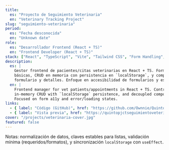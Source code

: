 ```yaml
---
title:
  es: "Proyecto de Seguimiento Veterinaria"
  en: "Veterinary Tracking Project"
slug: "seguimiento-veterinaria"
period:
  es: "Fecha desconocida"
  en: "Unknown date"
role:
  es: "Desarrollador Frontend (React + TS)"
  en: "Frontend Developer (React + TS)"
stack: ["React", "TypeScript", "Vite", "Tailwind CSS", "Form Handling", "localStorage"]
description:
  es: |
    Gestor frontend de pacientes/citas veterinarias en React + TS. Formularios controlados con validaciones
    básicas, CRUD en memoria con persistencia en `localStorage`, y componentes desacoplados para listado,
    formulario y detalles. Enfoque en accesibilidad de formularios y estados de error/carga.
  en: |
    Frontend manager for vet patients/appointments in React + TS. Controlled forms with basic validation,
    in-memory CRUD with `localStorage` persistence, and decoupled components for list, form and details.
    Focused on form a11y and error/loading states.
links:
  - { label: "Código (GitHub)", href: "https://github.com/Ownnie/Quinto-Proyecto", type: "repo" }
  - { label: "Vista previa", href: "https://quintopjctseguimientoveterinaria.netlify.app/", type: "demo" }
cover: "/projects/veterinaria-cover.jpg"
featured: false
---
```

Notas: normalización de datos, claves estables para listas, validación mínima (requeridos/formatos),
y sincronización `localStorage` con `useEffect`.

